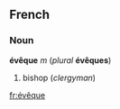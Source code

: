 ==French==
===Noun===
'''évêque''' ''m'' (''plural'' '''évêques''')

#bishop (''clergyman'')

[[fr:évêque]]